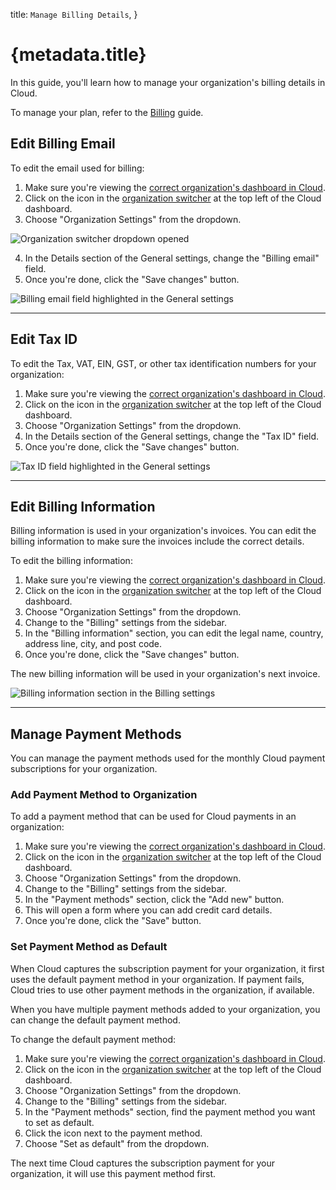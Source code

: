 
  title: `Manage Billing Details`,
}

# {metadata.title}

In this guide, you'll learn how to manage your organization's billing details in Cloud.

<Note>

To manage your plan, refer to the [Billing](../page.mdx) guide.

</Note>

## Edit Billing Email

To edit the email used for billing:

1. Make sure you're viewing the [correct organization's dashboard in Cloud](../../organizations/page.mdx#switch-organization).
2. Click on the <InlineIcon Icon={ChevronUpDown} alt="switch organization" /> icon in the [organization switcher](../../organizations/page.mdx#switch-organization) at the top left of the Cloud dashboard.
3. Choose "Organization Settings" from the dropdown.

![Organization switcher dropdown opened](https://res.cloudinary.com/dza7lstvk/image/upload/v1750238273/Cloud/CleanShot_2025-06-18_at_12.17.33_2x_zcg69z.png)

4. In the Details section of the General settings, change the "Billing email" field.
5. Once you're done, click the "Save changes" button.

![Billing email field highlighted in the General settings](https://res.cloudinary.com/dza7lstvk/image/upload/v1750238440/Cloud/CleanShot_2025-06-18_at_12.19.41_2x_owgz4a.png)

---

## Edit Tax ID

To edit the Tax, VAT, EIN, GST, or other tax identification numbers for your organization:

1. Make sure you're viewing the [correct organization's dashboard in Cloud](../../organizations/page.mdx#switch-organization).
2. Click on the <InlineIcon Icon={ChevronUpDown} alt="switch organization" /> icon in the [organization switcher](../../organizations/page.mdx#switch-organization) at the top left of the Cloud dashboard.
3. Choose "Organization Settings" from the dropdown.
4. In the Details section of the General settings, change the "Tax ID" field.
5. Once you're done, click the "Save changes" button.

![Tax ID field highlighted in the General settings](https://res.cloudinary.com/dza7lstvk/image/upload/v1755264073/Cloud/CleanShot_2025-08-15_at_16.20.44_2x_mukxbe.png)

---

## Edit Billing Information

Billing information is used in your organization's invoices. You can edit the billing information to make sure the invoices include the correct details.

To edit the billing information:

1. Make sure you're viewing the [correct organization's dashboard in Cloud](../../organizations/page.mdx#switch-organization).
2. Click on the <InlineIcon Icon={ChevronUpDown} alt="switch organization" /> icon in the [organization switcher](../../organizations/page.mdx#switch-organization) at the top left of the Cloud dashboard.
3. Choose "Organization Settings" from the dropdown.
4. Change to the "Billing" settings from the sidebar.
5. In the "Billing information" section, you can edit the legal name, country, address line, city, and post code.
6. Once you're done, click the "Save changes" button.

The new billing information will be used in your organization's next invoice.

![Billing information section in the Billing settings](https://res.cloudinary.com/dza7lstvk/image/upload/v1750241643/Cloud/CleanShot_2025-06-18_at_13.13.34_2x_fjpqpu.png)

---

## Manage Payment Methods

You can manage the payment methods used for the monthly Cloud payment subscriptions for your organization.

### Add Payment Method to Organization

To add a payment method that can be used for Cloud payments in an organization:

1. Make sure you're viewing the [correct organization's dashboard in Cloud](../../organizations/page.mdx#switch-organization).
2. Click on the <InlineIcon Icon={ChevronUpDown} alt="switch organization" /> icon in the [organization switcher](../../organizations/page.mdx#switch-organization) at the top left of the Cloud dashboard.
3. Choose "Organization Settings" from the dropdown.
4. Change to the "Billing" settings from the sidebar.
5. In the "Payment methods" section, click the "Add new" button.
6. This will open a form where you can add credit card details.
7. Once you're done, click the "Save" button.

### Set Payment Method as Default

When Cloud captures the subscription payment for your organization, it first uses the default payment method in your organization. If payment fails, Cloud tries to use other payment methods in the organization, if available.

When you have multiple payment methods added to your organization, you can change the default payment method.

To change the default payment method:

1. Make sure you're viewing the [correct organization's dashboard in Cloud](../../organizations/page.mdx#switch-organization).
2. Click on the <InlineIcon Icon={ChevronUpDown} alt="switch organization" /> icon in the [organization switcher](../../organizations/page.mdx#switch-organization) at the top left of the Cloud dashboard.
3. Choose "Organization Settings" from the dropdown.
4. Change to the "Billing" settings from the sidebar.
5. In the "Payment methods" section, find the payment method you want to set as default.
6. Click the <InlineIcon Icon={EllipsisHorizontal} alt="three-dots" /> icon next to the payment method.
7. Choose "Set as default" from the dropdown.

The next time Cloud captures the subscription payment for your organization, it will use this payment method first.
